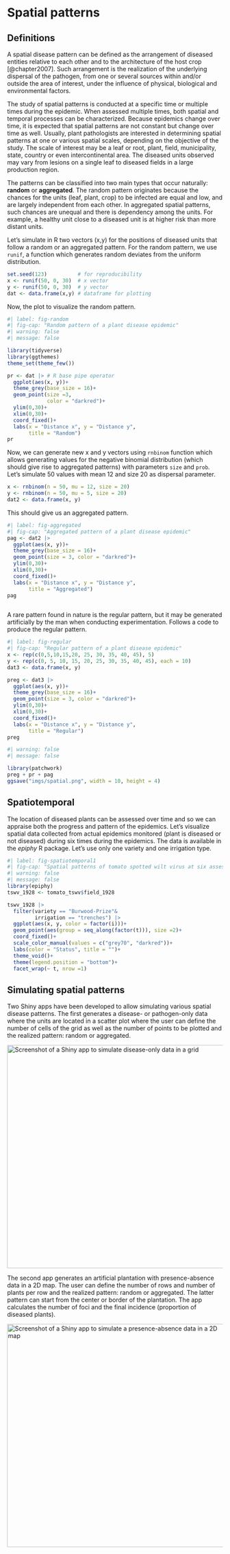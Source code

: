 # Spatial patterns

## Definitions

A spatial disease pattern can be defined as the arrangement of diseased entities relative to each other and to the architecture of the host crop [@chapter2007]. Such arrangement is the realization of the underlying dispersal of the pathogen, from one or several sources within and/or outside the area of interest, under the influence of physical, biological and environmental factors.

The study of spatial patterns is conducted at a specific time or multiple times during the epidemic. When assessed multiple times, both spatial and temporal processes can be characterized. Because epidemics change over time, it is expected that spatial patterns are not constant but change over time as well. Usually, plant pathologists are interested in determining spatial patterns at one or various spatial scales, depending on the objective of the study. The scale of interest may be a leaf or root, plant, field, municipality, state, country or even intercontinental area. The diseased units observed may vary from lesions on a single leaf to diseased fields in a large production region.

The patterns can be classified into two main types that occur naturally: **random** or **aggregated**. The random pattern originates because the chances for the units (leaf, plant, crop) to be infected are equal and low, and are largely independent from each other. In aggregated spatial patterns, such chances are unequal and there is dependency among the units. For example, a healthy unit close to a diseased unit is at higher risk than more distant units.

Let's simulate in R two vectors (x,y) for the positions of diseased units that follow a random or an aggregated pattern. For the random pattern, we use `runif`, a function which generates random deviates from the uniform distribution.

```r
set.seed(123)          # for reproducibility
x <- runif(50, 0, 30)  # x vector
y <- runif(50, 0, 30)  # y vector
dat <- data.frame(x,y) # dataframe for plotting
```

Now, the plot to visualize the random pattern.

```r
#| label: fig-random
#| fig-cap: "Random pattern of a plant disease epidemic"
#| warning: false
#| message: false

library(tidyverse) 
library(ggthemes)
theme_set(theme_few())

pr <- dat |> # R base pipe operator
  ggplot(aes(x, y))+
  theme_grey(base_size = 16)+
  geom_point(size =3, 
             color = "darkred")+
  ylim(0,30)+
  xlim(0,30)+
  coord_fixed()+
  labs(x = "Distance x", y = "Distance y", 
       title = "Random")
pr
```

Now, we can generate new x and y vectors using `rnbinom` function which allows generating values for the negative binomial distribution (which should give rise to aggregated patterns) with parameters `size` and `prob`. Let's simulate 50 values with mean 12 and size 20 as dispersal parameter.

```r
x <- rnbinom(n = 50, mu = 12, size = 20)
y <- rnbinom(n = 50, mu = 5, size = 20)
dat2 <- data.frame(x, y)
```

This should give us an aggregated pattern.

```r
#| label: fig-aggregated
#| fig-cap: "Aggregated pattern of a plant disease epidemic"
pag <- dat2 |>
  ggplot(aes(x, y))+
  theme_grey(base_size = 16)+
  geom_point(size = 3, color = "darkred")+
  ylim(0,30)+
  xlim(0,30)+
  coord_fixed()+
  labs(x = "Distance x", y = "Distance y", 
       title = "Aggregated")
pag
  
```

A rare pattern found in nature is the regular pattern, but it may be generated artificially by the man when conducting experimentation. Follows a code to produce the regular pattern.

```r
#| label: fig-regular
#| fig-cap: "Regular pattern of a plant disease epidemic"
x <- rep(c(0,5,10,15,20, 25, 30, 35, 40, 45), 5) 
y <- rep(c(0, 5, 10, 15, 20, 25, 30, 35, 40, 45), each = 10)
dat3 <- data.frame(x, y)

preg <- dat3 |>
  ggplot(aes(x, y))+
  theme_grey(base_size = 16)+
  geom_point(size = 3, color = "darkred")+
  ylim(0,30)+
  xlim(0,30)+
  coord_fixed()+
  labs(x = "Distance x", y = "Distance y", 
       title = "Regular")
preg
```

```r
#| warning: false
#| message: false

library(patchwork)
preg + pr + pag
ggsave("imgs/spatial.png", width = 10, height = 4)

```

## Spatiotemporal

The location of diseased plants can be assessed over time and so we can appraise both the progress and pattern of the epidemics. Let's visualize spatial data collected from actual epidemics monitored (plant is diseased or not diseased) during six times during the epidemics. The data is available in the *epiphy* R package. Let's use only one variety and one irrigation type.

```r
#| label: fig-spatiotemporal1
#| fig-cap: "Spatial patterns of tomato spotted wilt virus at six assessment times"
#| warning: false
#| message: false
library(epiphy)
tswv_1928 <- tomato_tswv$field_1928

tswv_1928 |>
  filter(variety == "Burwood-Prize"&
         irrigation == "trenches") |> 
  ggplot(aes(x, y, color = factor(i)))+
  geom_point(aes(group = seq_along(factor(t))), size =2)+
  coord_fixed()+
  scale_color_manual(values = c("grey70", "darkred"))+
  labs(color = "Status", title = "")+
  theme_void()+
  theme(legend.position = "bottom")+
  facet_wrap(~ t, nrow =1)
```

## Simulating spatial patterns

Two Shiny apps have been developed to allow simulating various spatial disease patterns. The first generates a disease- or pathogen-only data where the units are located in a scatter plot where the user can define the number of cells of the grid as well as the number of points to be plotted and the realized pattern: random or aggregated.

[![Screenshot of a Shiny app to simulate disease-only data in a grid](imgs/spatial_shiny.png){#fig-spatial1 fig-align="center" width="521"}](https://delponte.shinyapps.io/spatial/)

The second app generates an artificial plantation with presence-absence data in a 2D map. The user can define the number of rows and number of plants per row and the realized pattern: random or aggregated. The latter pattern can start from the center or border of the plantation. The app calculates the number of foci and the final incidence (proportion of diseased plants).

[![Screenshot of a Shiny app to simulate a presence-absence data in a 2D map](imgs/spatial2_shiny.png){#fig-spatial2 fig-align="center" width="521"}](https://delponte.shinyapps.io/spatial2)
